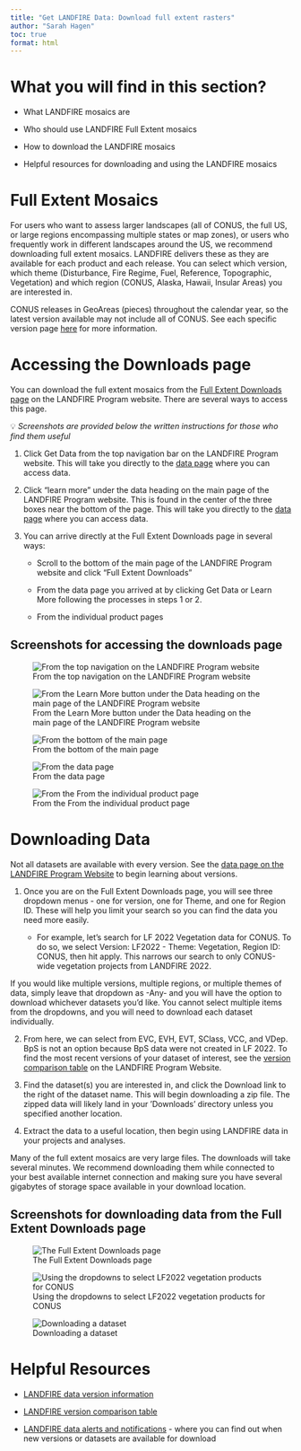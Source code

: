 ```yaml
---
title: "Get LANDFIRE Data: Download full extent rasters"
author: "Sarah Hagen"
toc: true
format: html
---
```


# What you will find in this section?

-   What LANDFIRE mosaics are

-   Who should use LANDFIRE Full Extent mosaics

-   How to download the LANDFIRE mosaics

-   Helpful resources for downloading and using the LANDFIRE mosaics

# Full Extent Mosaics

For users who want to assess larger landscapes (all of CONUS, the full US, or large regions encompassing multiple states or map zones), or users who frequently work in different landscapes around the US, we recommend downloading full extent mosaics. LANDFIRE delivers these as they are available for each product and each release. You can select which version, which theme (Disturbance, Fire Regime, Fuel, Reference, Topographic, Vegetation) and which region (CONUS, Alaska, Hawaii, Insular Areas) you are interested in.

::: callout-important
CONUS releases in GeoAreas (pieces) throughout the calendar year, so the latest version available may not include all of CONUS. See each specific version page [here](https://landfire.gov/data) for more information.
:::

# Accessing the Downloads page

You can download the full extent mosaics from the [Full Extent Downloads page](https://landfire.gov/data/FullExtentDownloads) on the LANDFIRE Program website. There are several ways to access this page.

💡 *Screenshots are provided below the written instructions for those who find them useful*

1.  Click Get Data from the top navigation bar on the LANDFIRE Program website. This will take you directly to the [data page](https://landfire.gov/data) where you can access data.

2.  Click “learn more” under the data heading on the main page of the LANDFIRE Program website. This is found in the center of the three boxes near the bottom of the page. This will take you directly to the [data page](https://landfire.gov/data) where you can access data.

3.  You can arrive directly at the Full Extent Downloads page in several ways:

    -   Scroll to the bottom of the main page of the LANDFIRE Program website and click “Full Extent Downloads”

    -   From the data page you arrived at by clicking Get Data or Learn More following the processes in steps 1 or 2.

    -   From the individual product pages

## Screenshots for accessing the downloads page

![From the top navigation on the LANDFIRE Program website](Images/Get-data-topnav.bmp){fig-alt="An arrow points to the Get Data link in the top navigation bar of the LANDFIRE Program Website."}

![From the Learn More button under the Data heading on the main page of the LANDFIRE Program website](Images/get_data.bmp){fig-alt="The main page of the LANDFIRE Program website. An arrow points to the Learn More button under the Data heading - the middle of three boxes across the main section of the page."}

![From the bottom of the main page](Images/full-extent-main.bmp){fig-alt="The main page of the LANDFIRE Program website. An arrow points to the Learn More button under the Data heading - the middle of three boxes across the main section of the page."}

![From the data page](Images/full-extent-data.bmp){fig-alt="The data page of the LANDFIRE Program website. An arrow points to the Full Extent Downloads section - the middle of three boxes across the main section of the page."}

![From the From the individual product page](Images/full-extent-product.bmp){fig-alt="A product page on the LANDFIRE Program website. An arrow points to the Full Extent Downloads section - the middle of three boxes across the main section of the page."}

# Downloading Data

::: callout-note
Not all datasets are available with every version. See the [data page on the LANDFIRE Program Website](https://landfire.gov/data#versions) to begin learning about versions.
:::

1.  Once you are on the Full Extent Downloads page, you will see three dropdown menus - one for version, one for Theme, and one for Region ID. These will help you limit your search so you can find the data you need more easily.

    -   For example, let’s search for LF 2022 Vegetation data for CONUS. To do so, we select Version: LF2022 - Theme: Vegetation, Region ID: CONUS, then hit apply. This narrows our search to only CONUS-wide vegetation projects from LANDFIRE 2022.

::: callout-tip
If you would like multiple versions, multiple regions, or multiple themes of data, simply leave that dropdown as -Any- and you will have the option to download whichever datasets you’d like. You cannot select multiple items from the dropdowns, and you will need to download each dataset individually.
:::

2.  From here, we can select from EVC, EVH, EVT, SClass, VCC, and VDep. BpS is not an option because BpS data were not created in LF 2022. To find the most recent versions of your dataset of interest, see the [version comparison table](https://landfire.gov/data/comparison-table) on the LANDFIRE Program Website.

3.  Find the dataset(s) you are interested in, and click the Download link to the right of the dataset name. This will begin downloading a zip file. The zipped data will likely land in your ’Downloads’ directory unless you specified another location.

4.  Extract the data to a useful location, then begin using LANDFIRE data in your projects and analyses.

::: callout-note
Many of the full extent mosaics are very large files. The downloads will take several minutes. We recommend downloading them while connected to your best available internet connection and making sure you have several gigabytes of storage space available in your download location.
:::

## Screenshots for downloading data from the Full Extent Downloads page

![The Full Extent Downloads page](Images/full-extent-downloads.bmp){fig-alt="The full extent downloads page on the LANDFIRE Program Website. There are three dropdown boxes: Version, theme, and region ID."}

![Using the dropdowns to select LF2022 vegetation products for CONUS](Images/full-extent-downloads-dropdowns.bmp.bmp){fig-alt="The full extent downloads page on the LANDFIRE Program Website. There are three dropdown boxes: Version, theme, and region ID. The version box shows LF 2022. The theme box shows Vegetation. The Region ID box has CONUS highlighted in the dropdown list."}

![Downloading a dataset](Images/full-extent-downloads-vegdownloads.bmp.bmp){fig-alt="The full extent downloads page on the LANDFIRE Program Website. An arrow points to the download link next to the Existing Vegetation Type - EVT section of the page."}

# Helpful Resources

-   [LANDFIRE data version information](https://landfire.gov/data#versions)

-   [LANDFIRE version comparison table](https://landfire.gov/data/comparison-table)

-   [LANDFIRE data alerts and notifications](https://www.landfire.gov/data/alerts) - where you can find out when new versions or datasets are available for download
